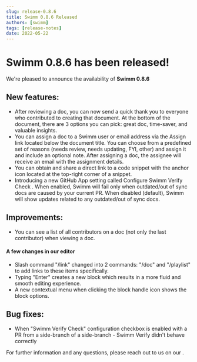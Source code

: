 ```yaml
---
slug: release-0.8.6
title: Swimm 0.8.6 Released
authors: [swimm] 
tags: [release-notes]
date: 2022-05-22
---
```


# Swimm 0.8.6 has been released!

We're pleased to announce the availability of **Swimm 0.8.6**<SwimmMoji text="release"/>

<SwimmReleaseBlogPost version="0.8.6" />

<SwimmReleaseVideo version="0.8.6" />

## New features:
- After reviewing a doc, you can now send a quick thank you to everyone who contributed to creating that document. At the bottom of the document, there are 3 options you can pick: great doc, time-saver, and valuable insights. 
- You can assign a doc to a Swimm user or email address via the Assign link located below the document title. You can choose from a predefined set of reasons (needs review, needs updating, FYI, other) and assign it and include an optional note. After assigning a doc, the assignee will receive an email with the assignment details.
- You can obtain and share a direct link to a code snippet with the anchor icon located at the top-right corner of a snippet.
- Introducing a new GitHub App setting called Configure Swimm Verify Check . When enabled, Swimm will fail only when outdated/out of sync docs are caused by your current PR. When disabled (default), Swimm will show updates related to any outdated/out of sync docs. 

## Improvements:
- You can see a list of all contributors on a doc (not only the last contributor) when viewing a doc. 
#### A few changes in our editor
- Slash command "/link" changed into 2 commands: "/doc" and "/playlist" to add links to these items specifically. 
- Typing "Enter" creates a new block which results in a more fluid and smooth editing experience.
- A new contextual menu when clicking the block handle icon shows the block options.

## Bug fixes:
 - When "Swimm Verify Check" configuration checkbox is enabled with a PR from a side-branch of a side-branch - Swimm Verify didn't behave correctly


For further information and any questions, please reach out to us on our <SwimmLink target="slack" />.

<SwimmReleaseTweet version="0.8.6" />
